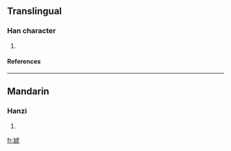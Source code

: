 ==Translingual==
===Han character===
{{Han char|rn=38|rad=女|as=08|sn=11|four=|canj=女卜心弓 (VYPN), 女卜心山 (VYPU)}}
# {{defn|Han|sort=女08}}
====References====
{{Han ref|kx=0264.140|dkj=06398|dj=0531.060|hdz=21057.120|uh=5A4B|ud=23115}}

----
==Mandarin==
===Hanzi===
{{cmn-hanzi|pin=[[xiāo]] (xiao1)|wg=hsiao<sup>1</sup>}}
# {{defn|Mandarin}}

[[fr:婋]]